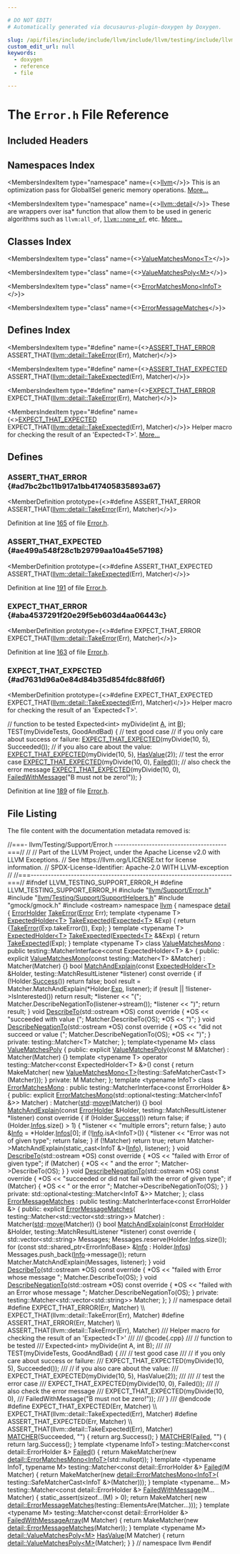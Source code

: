 ```yaml
---

# DO NOT EDIT!
# Automatically generated via docusaurus-plugin-doxygen by Doxygen.

slug: /api/files/include/include/llvm/include/llvm/testing/include/llvm/testing/support/error-h
custom_edit_url: null
keywords:
  - doxygen
  - reference
  - file

---
```





# The `Error.h` File Reference

<DoxygenPage pluginConfig={pluginConfig}>



## Included Headers

<IncludesList>
<IncludesListItem
  filePath="llvm/Support/Error.h"
  permalink="/docs/api/files/include/include/llvm/include/llvm/support/error-h"
  isLocal="true" />
<IncludesListItem
  filePath="llvm/Testing/Support/SupportHelpers.h"
  permalink="/docs/api/files/include/include/llvm/include/llvm/testing/include/llvm/testing/support/supporthelpers-h"
  isLocal="true" />
<IncludesListItem
  filePath="gmock/gmock.h"
  permalink=""
  isLocal="true" />
<IncludesListItem
  filePath="ostream"
  permalink=""
  isLocal="false" />
</IncludesList>

## Namespaces Index

<MembersIndex>

<MembersIndexItem
  type="namespace"
  name={<><a href="/docs/api/namespaces/llvm">llvm</a></>}>
This is an optimization pass for GlobalISel generic memory operations. <a href="/docs/api/namespaces/llvm/#details">More...</a>
</MembersIndexItem>

<MembersIndexItem
  type="namespace"
  name={<><a href="/docs/api/namespaces/llvm/detail">llvm::detail</a></>}>
These are wrappers over isa&#42; function that allow them to be used in generic algorithms such as <code>llvm:all&#95;of</code>, <code><a href="/docs/api/namespaces/llvm/#a7dc3069afa2ce5ea62ac2eb183e51c00">llvm::none&#95;of</a></code>, etc. <a href="/docs/api/namespaces/llvm/detail/#details">More...</a>
</MembersIndexItem>

</MembersIndex>

## Classes Index

<MembersIndex>

<MembersIndexItem
  type="class"
  name={<><a href="/docs/api/classes/llvm/detail/valuematchesmono">ValueMatchesMono&lt;T&gt;</a></>}>
</MembersIndexItem>

<MembersIndexItem
  type="class"
  name={<><a href="/docs/api/classes/llvm/detail/valuematchespoly">ValueMatchesPoly&lt;M&gt;</a></>}>
</MembersIndexItem>

<MembersIndexItem
  type="class"
  name={<><a href="/docs/api/classes/llvm/detail/errormatchesmono">ErrorMatchesMono&lt;InfoT&gt;</a></>}>
</MembersIndexItem>

<MembersIndexItem
  type="class"
  name={<><a href="/docs/api/classes/llvm/detail/errormessagematches">ErrorMessageMatches</a></>}>
</MembersIndexItem>

</MembersIndex>

## Defines Index

<MembersIndex>

<MembersIndexItem
  type="#define"
  name={<><a href="#ad7bc2bc11b917a1bb417405835893a67">ASSERT&#95;THAT&#95;ERROR</a>&nbsp;&nbsp;&nbsp;  ASSERT&#95;THAT(<a href="/docs/api/namespaces/llvm/detail/#ab8899a2137a4effece5b068526f6d367">llvm::detail::TakeError</a>(Err), Matcher)</>}>
</MembersIndexItem>

<MembersIndexItem
  type="#define"
  name={<><a href="#ae499a548f28c1b29799aa10a45e57198">ASSERT&#95;THAT&#95;EXPECTED</a>&nbsp;&nbsp;&nbsp;  ASSERT&#95;THAT(<a href="/docs/api/namespaces/llvm/detail/#a1d244748c7af3178b4d806e32db0410e">llvm::detail::TakeExpected</a>(Err), Matcher)</>}>
</MembersIndexItem>

<MembersIndexItem
  type="#define"
  name={<><a href="#aba4537291f20e29f5eb603d4aa06443c">EXPECT&#95;THAT&#95;ERROR</a>&nbsp;&nbsp;&nbsp;  EXPECT&#95;THAT(<a href="/docs/api/namespaces/llvm/detail/#ab8899a2137a4effece5b068526f6d367">llvm::detail::TakeError</a>(Err), Matcher)</>}>
</MembersIndexItem>

<MembersIndexItem
  type="#define"
  name={<><a href="#ad7631d96a0e84d84b35d854fdc88fd6f">EXPECT&#95;THAT&#95;EXPECTED</a>&nbsp;&nbsp;&nbsp;  EXPECT&#95;THAT(<a href="/docs/api/namespaces/llvm/detail/#a1d244748c7af3178b4d806e32db0410e">llvm::detail::TakeExpected</a>(Err), Matcher)</>}>
Helper macro for checking the result of an &#39;Expected&lt;T&gt;&#39;. <a href="#ad7631d96a0e84d84b35d854fdc88fd6f">More...</a>
</MembersIndexItem>

</MembersIndex>


<SectionDefinition>

## Defines

### ASSERT&#95;THAT&#95;ERROR {#ad7bc2bc11b917a1bb417405835893a67}

<MemberDefinition
  prototype={<>#define ASSERT&#95;THAT&#95;ERROR&nbsp;&nbsp;&nbsp;  ASSERT&#95;THAT(<a href="/docs/api/namespaces/llvm/detail/#ab8899a2137a4effece5b068526f6d367">llvm::detail::TakeError</a>(Err), Matcher)</>}>

Definition at line <a href="#l00165">165</a> of file <a href="/docs/api/files/include/include/llvm/include/llvm/testing/include/llvm/testing/support/error-h">Error.h</a>.
</MemberDefinition>

### ASSERT&#95;THAT&#95;EXPECTED {#ae499a548f28c1b29799aa10a45e57198}

<MemberDefinition
  prototype={<>#define ASSERT&#95;THAT&#95;EXPECTED&nbsp;&nbsp;&nbsp;  ASSERT&#95;THAT(<a href="/docs/api/namespaces/llvm/detail/#a1d244748c7af3178b4d806e32db0410e">llvm::detail::TakeExpected</a>(Err), Matcher)</>}>

Definition at line <a href="#l00191">191</a> of file <a href="/docs/api/files/include/include/llvm/include/llvm/testing/include/llvm/testing/support/error-h">Error.h</a>.
</MemberDefinition>

### EXPECT&#95;THAT&#95;ERROR {#aba4537291f20e29f5eb603d4aa06443c}

<MemberDefinition
  prototype={<>#define EXPECT&#95;THAT&#95;ERROR&nbsp;&nbsp;&nbsp;  EXPECT&#95;THAT(<a href="/docs/api/namespaces/llvm/detail/#ab8899a2137a4effece5b068526f6d367">llvm::detail::TakeError</a>(Err), Matcher)</>}>

Definition at line <a href="#l00163">163</a> of file <a href="/docs/api/files/include/include/llvm/include/llvm/testing/include/llvm/testing/support/error-h">Error.h</a>.
</MemberDefinition>

### EXPECT&#95;THAT&#95;EXPECTED {#ad7631d96a0e84d84b35d854fdc88fd6f}

<MemberDefinition
  prototype={<>#define EXPECT&#95;THAT&#95;EXPECTED&nbsp;&nbsp;&nbsp;  EXPECT&#95;THAT(<a href="/docs/api/namespaces/llvm/detail/#a1d244748c7af3178b4d806e32db0410e">llvm::detail::TakeExpected</a>(Err), Matcher)</>}>
Helper macro for checking the result of an &#39;Expected&lt;T&gt;&#39;.

<ProgramListing extension="cpp">

<CodeLine><span class="doxyHighlightComment">// function to be tested</span></CodeLine>
<CodeLine><span class="doxyHighlight">Expected&lt;int&gt; myDivide(</span><span class="doxyHighlightKeywordType">int</span><span class="doxyHighlight"> <a href="/docs/api/files/lib/lib/ir/builtingcs-cpp/#a2e38c85003a042421cde1647632d0b72">A</a>, </span><span class="doxyHighlightKeywordType">int</span><span class="doxyHighlight"> <a href="/docs/api/files/lib/lib/ir/builtingcs-cpp/#ae76959fe811ba090de4cba69ac00f1da">B</a>);</span></CodeLine>
<CodeLine></CodeLine>
<CodeLine><span class="doxyHighlight">TEST(myDivideTests, GoodAndBad) &#123;</span></CodeLine>
<CodeLine><span class="doxyHighlight">  </span><span class="doxyHighlightComment">// test good case</span></CodeLine>
<CodeLine><span class="doxyHighlight">  </span><span class="doxyHighlightComment">// if you only care about success or failure:</span></CodeLine>
<CodeLine><span class="doxyHighlight">  <a href="#ad7631d96a0e84d84b35d854fdc88fd6f">EXPECT&#95;THAT&#95;EXPECTED</a>(myDivide(10, 5), Succeeded());</span></CodeLine>
<CodeLine><span class="doxyHighlight">  </span><span class="doxyHighlightComment">// if you also care about the value:</span></CodeLine>
<CodeLine><span class="doxyHighlight">  <a href="#ad7631d96a0e84d84b35d854fdc88fd6f">EXPECT&#95;THAT&#95;EXPECTED</a>(myDivide(10, 5), <a href="/docs/api/namespaces/llvm/#a79e64ef30db46c5331dc31759ebd8b9d">HasValue</a>(2));</span></CodeLine>
<CodeLine></CodeLine>
<CodeLine><span class="doxyHighlight">  </span><span class="doxyHighlightComment">// test the error case</span></CodeLine>
<CodeLine><span class="doxyHighlight">  <a href="#ad7631d96a0e84d84b35d854fdc88fd6f">EXPECT&#95;THAT&#95;EXPECTED</a>(myDivide(10, 0), <a href="/docs/api/namespaces/llvm/#a2cd7b2e49608a96ba42f59f642cf99ac">Failed</a>());</span></CodeLine>
<CodeLine><span class="doxyHighlight">  </span><span class="doxyHighlightComment">// also check the error message</span></CodeLine>
<CodeLine><span class="doxyHighlight">  <a href="#ad7631d96a0e84d84b35d854fdc88fd6f">EXPECT&#95;THAT&#95;EXPECTED</a>(myDivide(10, 0),</span></CodeLine>
<CodeLine><span class="doxyHighlight">      <a href="/docs/api/namespaces/llvm/#a78f561c62fccdd3391f0652104b6681e">FailedWithMessage</a>(</span><span class="doxyHighlightStringLiteral">&quot;B must not be zero!&quot;</span><span class="doxyHighlight">));</span></CodeLine>
<CodeLine><span class="doxyHighlight">&#125;</span></CodeLine>

</ProgramListing>

Definition at line <a href="#l00189">189</a> of file <a href="/docs/api/files/include/include/llvm/include/llvm/testing/include/llvm/testing/support/error-h">Error.h</a>.
</MemberDefinition>

</SectionDefinition>

## File Listing

The file content with the documentation metadata removed is:

<ProgramListing>

<Link id="l00001" /><CodeLine lineNumber="1"><span class="doxyHighlightComment">//===- llvm/Testing/Support/Error.h ---------------------------------------===//</span></CodeLine>
<Link id="l00002" /><CodeLine lineNumber="2"><span class="doxyHighlightComment">//</span></CodeLine>
<Link id="l00003" /><CodeLine lineNumber="3"><span class="doxyHighlightComment">// Part of the LLVM Project, under the Apache License v2.0 with LLVM Exceptions.</span></CodeLine>
<Link id="l00004" /><CodeLine lineNumber="4"><span class="doxyHighlightComment">// See https://llvm.org/LICENSE.txt for license information.</span></CodeLine>
<Link id="l00005" /><CodeLine lineNumber="5"><span class="doxyHighlightComment">// SPDX-License-Identifier: Apache-2.0 WITH LLVM-exception</span></CodeLine>
<Link id="l00006" /><CodeLine lineNumber="6"><span class="doxyHighlightComment">//</span></CodeLine>
<Link id="l00007" /><CodeLine lineNumber="7"><span class="doxyHighlightComment">//===----------------------------------------------------------------------===//</span></CodeLine>
<Link id="l00008" /><CodeLine lineNumber="8"></CodeLine>
<Link id="l00009" /><CodeLine lineNumber="9"><span class="doxyHighlightPreprocessor">#ifndef LLVM&#95;TESTING&#95;SUPPORT&#95;ERROR&#95;H</span></CodeLine>
<Link id="l00010" /><CodeLine lineNumber="10"><span class="doxyHighlightPreprocessor">#define LLVM&#95;TESTING&#95;SUPPORT&#95;ERROR&#95;H</span></CodeLine>
<Link id="l00011" /><CodeLine lineNumber="11"></CodeLine>
<Link id="l00012" /><CodeLine lineNumber="12"><span class="doxyHighlightPreprocessor">#include &quot;<a href="/docs/api/files/include/include/llvm/include/llvm/support/error-h">llvm/Support/Error.h</a>&quot;</span></CodeLine>
<Link id="l00013" /><CodeLine lineNumber="13"><span class="doxyHighlightPreprocessor">#include &quot;<a href="/docs/api/files/include/include/llvm/include/llvm/testing/include/llvm/testing/support/supporthelpers-h">llvm/Testing/Support/SupportHelpers.h</a>&quot;</span></CodeLine>
<Link id="l00014" /><CodeLine lineNumber="14"></CodeLine>
<Link id="l00015" /><CodeLine lineNumber="15"><span class="doxyHighlightPreprocessor">#include &quot;gmock/gmock.h&quot;</span></CodeLine>
<Link id="l00016" /><CodeLine lineNumber="16"><span class="doxyHighlightPreprocessor">#include &lt;ostream&gt;</span></CodeLine>
<Link id="l00017" /><CodeLine lineNumber="17"></CodeLine>
<Link id="l00018" /><CodeLine lineNumber="18"><span class="doxyHighlightKeyword">namespace </span><span class="doxyHighlight"><a href="/docs/api/namespaces/llvm">llvm</a> &#123;</span></CodeLine>
<Link id="l00019" /><CodeLine lineNumber="19"><span class="doxyHighlightKeyword">namespace </span><span class="doxyHighlight"><a href="/docs/api/namespaces/llvm/detail">detail</a> &#123;</span></CodeLine>
<Link id="l00020" /><CodeLine lineNumber="20"><span class="doxyHighlight"><a href="/docs/api/structs/llvm/detail/errorholder">ErrorHolder</a> <a href="/docs/api/namespaces/llvm/detail/#ab8899a2137a4effece5b068526f6d367">TakeError</a>(<a href="/docs/api/namespaces/llvm/#ac226f3d2b9ca090171a8e0a8cb92c343a902b0d55fddef6f8d651fe1035b7d4bd">Error</a> Err);</span></CodeLine>
<Link id="l00021" /><CodeLine lineNumber="21"></CodeLine>
<Link id="l00022" /><CodeLine lineNumber="22" lineLink="/docs/api/namespaces/llvm/detail/#a1d244748c7af3178b4d806e32db0410e"><span class="doxyHighlightKeyword">template</span><span class="doxyHighlight"> &lt;</span><span class="doxyHighlightKeyword">typename</span><span class="doxyHighlight"> T&gt; <a href="/docs/api/structs/llvm/detail/expectedholder">ExpectedHolder&lt;T&gt;</a> <a href="/docs/api/namespaces/llvm/detail/#a1d244748c7af3178b4d806e32db0410e">TakeExpected</a>(<a href="/docs/api/classes/llvm/expected">Expected&lt;T&gt;</a> &amp;Exp) &#123;</span></CodeLine>
<Link id="l00023" /><CodeLine lineNumber="23"><span class="doxyHighlight">  </span><span class="doxyHighlightKeywordFlow">return</span><span class="doxyHighlight"> &#123;<a href="/docs/api/namespaces/llvm/detail/#ab8899a2137a4effece5b068526f6d367">TakeError</a>(Exp.takeError()), Exp&#125;;</span></CodeLine>
<Link id="l00024" /><CodeLine lineNumber="24"><span class="doxyHighlight">&#125;</span></CodeLine>
<Link id="l00025" /><CodeLine lineNumber="25"></CodeLine>
<Link id="l00026" /><CodeLine lineNumber="26" lineLink="/docs/api/namespaces/llvm/detail/#a501b4d4fd19ee463a1f8dc91074a147c"><span class="doxyHighlightKeyword">template</span><span class="doxyHighlight"> &lt;</span><span class="doxyHighlightKeyword">typename</span><span class="doxyHighlight"> T&gt; <a href="/docs/api/structs/llvm/detail/expectedholder">ExpectedHolder&lt;T&gt;</a> <a href="/docs/api/namespaces/llvm/detail/#a1d244748c7af3178b4d806e32db0410e">TakeExpected</a>(<a href="/docs/api/classes/llvm/expected">Expected&lt;T&gt;</a> &amp;&amp;Exp) &#123;</span></CodeLine>
<Link id="l00027" /><CodeLine lineNumber="27"><span class="doxyHighlight">  </span><span class="doxyHighlightKeywordFlow">return</span><span class="doxyHighlight"> <a href="/docs/api/namespaces/llvm/detail/#a1d244748c7af3178b4d806e32db0410e">TakeExpected</a>(Exp);</span></CodeLine>
<Link id="l00028" /><CodeLine lineNumber="28"><span class="doxyHighlight">&#125;</span></CodeLine>
<Link id="l00029" /><CodeLine lineNumber="29"></CodeLine>
<Link id="l00030" /><CodeLine lineNumber="30"><span class="doxyHighlightKeyword">template</span><span class="doxyHighlight"> &lt;</span><span class="doxyHighlightKeyword">typename</span><span class="doxyHighlight"> T&gt;</span></CodeLine>
<Link id="l00031" /><CodeLine lineNumber="31" lineLink="/docs/api/classes/llvm/detail/valuematchesmono"><span class="doxyHighlightKeyword">class </span><span class="doxyHighlight"><a href="/docs/api/classes/llvm/detail/valuematchesmono/#ad744b1c567ceeb27720290044d291cb6">ValueMatchesMono</a></span></CodeLine>
<Link id="l00032" /><CodeLine lineNumber="32"><span class="doxyHighlight">    : </span><span class="doxyHighlightKeyword">public</span><span class="doxyHighlight"> testing::MatcherInterface&lt;const ExpectedHolder&lt;T&gt; &amp;&gt; &#123;</span></CodeLine>
<Link id="l00033" /><CodeLine lineNumber="33"><span class="doxyHighlightKeyword">public</span><span class="doxyHighlight">:</span></CodeLine>
<Link id="l00034" /><CodeLine lineNumber="34" lineLink="/docs/api/classes/llvm/detail/valuematchesmono/#ad744b1c567ceeb27720290044d291cb6"><span class="doxyHighlight">  </span><span class="doxyHighlightKeyword">explicit</span><span class="doxyHighlight"> <a href="/docs/api/classes/llvm/detail/valuematchesmono/#ad744b1c567ceeb27720290044d291cb6">ValueMatchesMono</a>(</span><span class="doxyHighlightKeyword">const</span><span class="doxyHighlight"> testing::Matcher&lt;T&gt; &amp;Matcher)</span></CodeLine>
<Link id="l00035" /><CodeLine lineNumber="35"><span class="doxyHighlight">      : Matcher(Matcher) &#123;&#125;</span></CodeLine>
<Link id="l00036" /><CodeLine lineNumber="36"></CodeLine>
<Link id="l00037" /><CodeLine lineNumber="37" lineLink="/docs/api/classes/llvm/detail/valuematchesmono/#a55e4701767b53c688bffa2d8793c27be"><span class="doxyHighlight">  </span><span class="doxyHighlightKeywordType">bool</span><span class="doxyHighlight"> <a href="/docs/api/classes/llvm/detail/valuematchesmono/#a55e4701767b53c688bffa2d8793c27be">MatchAndExplain</a>(</span><span class="doxyHighlightKeyword">const</span><span class="doxyHighlight"> <a href="/docs/api/structs/llvm/detail/expectedholder">ExpectedHolder&lt;T&gt;</a> &amp;Holder,</span></CodeLine>
<Link id="l00038" /><CodeLine lineNumber="38"><span class="doxyHighlight">                       testing::MatchResultListener &#42;listener)</span><span class="doxyHighlightKeyword"> const override </span><span class="doxyHighlight">&#123;</span></CodeLine>
<Link id="l00039" /><CodeLine lineNumber="39"><span class="doxyHighlight">    </span><span class="doxyHighlightKeywordFlow">if</span><span class="doxyHighlight"> (!Holder.<a href="/docs/api/structs/llvm/detail/errorholder/#a41e8ff6f9bf94de6e7201bd13dcf190f">Success</a>())</span></CodeLine>
<Link id="l00040" /><CodeLine lineNumber="40"><span class="doxyHighlight">      </span><span class="doxyHighlightKeywordFlow">return</span><span class="doxyHighlight"> </span><span class="doxyHighlightKeyword">false</span><span class="doxyHighlight">;</span></CodeLine>
<Link id="l00041" /><CodeLine lineNumber="41"></CodeLine>
<Link id="l00042" /><CodeLine lineNumber="42"><span class="doxyHighlight">    </span><span class="doxyHighlightKeywordType">bool</span><span class="doxyHighlight"> result = Matcher.MatchAndExplain(&#42;Holder.<a href="/docs/api/structs/llvm/detail/expectedholder/#a079913b6090e2284fec0b7b2605f8f9b">Exp</a>, listener);</span></CodeLine>
<Link id="l00043" /><CodeLine lineNumber="43"></CodeLine>
<Link id="l00044" /><CodeLine lineNumber="44"><span class="doxyHighlight">    </span><span class="doxyHighlightKeywordFlow">if</span><span class="doxyHighlight"> (result || !listener-&gt;IsInterested())</span></CodeLine>
<Link id="l00045" /><CodeLine lineNumber="45"><span class="doxyHighlight">      </span><span class="doxyHighlightKeywordFlow">return</span><span class="doxyHighlight"> result;</span></CodeLine>
<Link id="l00046" /><CodeLine lineNumber="46"><span class="doxyHighlight">    &#42;listener &lt;&lt; </span><span class="doxyHighlightStringLiteral">&quot;(&quot;</span><span class="doxyHighlight">;</span></CodeLine>
<Link id="l00047" /><CodeLine lineNumber="47"><span class="doxyHighlight">    Matcher.DescribeNegationTo(listener-&gt;stream());</span></CodeLine>
<Link id="l00048" /><CodeLine lineNumber="48"><span class="doxyHighlight">    &#42;listener &lt;&lt; </span><span class="doxyHighlightStringLiteral">&quot;)&quot;</span><span class="doxyHighlight">;</span></CodeLine>
<Link id="l00049" /><CodeLine lineNumber="49"><span class="doxyHighlight">    </span><span class="doxyHighlightKeywordFlow">return</span><span class="doxyHighlight"> result;</span></CodeLine>
<Link id="l00050" /><CodeLine lineNumber="50"><span class="doxyHighlight">  &#125;</span></CodeLine>
<Link id="l00051" /><CodeLine lineNumber="51"></CodeLine>
<Link id="l00052" /><CodeLine lineNumber="52" lineLink="/docs/api/classes/llvm/detail/valuematchesmono/#ab5f9a7976147483cf15cc81444478252"><span class="doxyHighlight">  </span><span class="doxyHighlightKeywordType">void</span><span class="doxyHighlight"> <a href="/docs/api/classes/llvm/detail/valuematchesmono/#ab5f9a7976147483cf15cc81444478252">DescribeTo</a>(std::ostream &#42;OS)</span><span class="doxyHighlightKeyword"> const override </span><span class="doxyHighlight">&#123;</span></CodeLine>
<Link id="l00053" /><CodeLine lineNumber="53"><span class="doxyHighlight">    &#42;OS &lt;&lt; </span><span class="doxyHighlightStringLiteral">&quot;succeeded with value (&quot;</span><span class="doxyHighlight">;</span></CodeLine>
<Link id="l00054" /><CodeLine lineNumber="54"><span class="doxyHighlight">    Matcher.DescribeTo(OS);</span></CodeLine>
<Link id="l00055" /><CodeLine lineNumber="55"><span class="doxyHighlight">    &#42;OS &lt;&lt; </span><span class="doxyHighlightStringLiteral">&quot;)&quot;</span><span class="doxyHighlight">;</span></CodeLine>
<Link id="l00056" /><CodeLine lineNumber="56"><span class="doxyHighlight">  &#125;</span></CodeLine>
<Link id="l00057" /><CodeLine lineNumber="57"></CodeLine>
<Link id="l00058" /><CodeLine lineNumber="58" lineLink="/docs/api/classes/llvm/detail/valuematchesmono/#a7e98809bf925c4df7a66f37cadf6d0f2"><span class="doxyHighlight">  </span><span class="doxyHighlightKeywordType">void</span><span class="doxyHighlight"> <a href="/docs/api/classes/llvm/detail/valuematchesmono/#a7e98809bf925c4df7a66f37cadf6d0f2">DescribeNegationTo</a>(std::ostream &#42;OS)</span><span class="doxyHighlightKeyword"> const override </span><span class="doxyHighlight">&#123;</span></CodeLine>
<Link id="l00059" /><CodeLine lineNumber="59"><span class="doxyHighlight">    &#42;OS &lt;&lt; </span><span class="doxyHighlightStringLiteral">&quot;did not succeed or value (&quot;</span><span class="doxyHighlight">;</span></CodeLine>
<Link id="l00060" /><CodeLine lineNumber="60"><span class="doxyHighlight">    Matcher.DescribeNegationTo(OS);</span></CodeLine>
<Link id="l00061" /><CodeLine lineNumber="61"><span class="doxyHighlight">    &#42;OS &lt;&lt; </span><span class="doxyHighlightStringLiteral">&quot;)&quot;</span><span class="doxyHighlight">;</span></CodeLine>
<Link id="l00062" /><CodeLine lineNumber="62"><span class="doxyHighlight">  &#125;</span></CodeLine>
<Link id="l00063" /><CodeLine lineNumber="63"></CodeLine>
<Link id="l00064" /><CodeLine lineNumber="64"><span class="doxyHighlightKeyword">private</span><span class="doxyHighlight">:</span></CodeLine>
<Link id="l00065" /><CodeLine lineNumber="65"><span class="doxyHighlight">  testing::Matcher&lt;T&gt; Matcher;</span></CodeLine>
<Link id="l00066" /><CodeLine lineNumber="66"><span class="doxyHighlight">&#125;;</span></CodeLine>
<Link id="l00067" /><CodeLine lineNumber="67"></CodeLine>
<Link id="l00068" /><CodeLine lineNumber="68"><span class="doxyHighlightKeyword">template</span><span class="doxyHighlight">&lt;</span><span class="doxyHighlightKeyword">typename</span><span class="doxyHighlight"> M&gt;</span></CodeLine>
<Link id="l00069" /><CodeLine lineNumber="69" lineLink="/docs/api/classes/llvm/detail/valuematchespoly"><span class="doxyHighlightKeyword">class </span><span class="doxyHighlight"><a href="/docs/api/classes/llvm/detail/valuematchespoly/#a4b084a7a392bab6f6e7d5ff6df288fad">ValueMatchesPoly</a> &#123;</span></CodeLine>
<Link id="l00070" /><CodeLine lineNumber="70"><span class="doxyHighlightKeyword">public</span><span class="doxyHighlight">:</span></CodeLine>
<Link id="l00071" /><CodeLine lineNumber="71" lineLink="/docs/api/classes/llvm/detail/valuematchespoly/#a4b084a7a392bab6f6e7d5ff6df288fad"><span class="doxyHighlight">  </span><span class="doxyHighlightKeyword">explicit</span><span class="doxyHighlight"> <a href="/docs/api/classes/llvm/detail/valuematchespoly/#a4b084a7a392bab6f6e7d5ff6df288fad">ValueMatchesPoly</a>(</span><span class="doxyHighlightKeyword">const</span><span class="doxyHighlight"> M &amp;Matcher) : Matcher(Matcher) &#123;&#125;</span></CodeLine>
<Link id="l00072" /><CodeLine lineNumber="72"></CodeLine>
<Link id="l00073" /><CodeLine lineNumber="73"><span class="doxyHighlight">  </span><span class="doxyHighlightKeyword">template</span><span class="doxyHighlight"> &lt;</span><span class="doxyHighlightKeyword">typename</span><span class="doxyHighlight"> T&gt;</span></CodeLine>
<Link id="l00074" /><CodeLine lineNumber="74" lineLink="/docs/api/classes/llvm/detail/valuematchespoly/#a31fa575bc2c99c26ad81466be2d62371"><span class="doxyHighlight">  </span><span class="doxyHighlightKeyword">operator</span><span class="doxyHighlight"> testing::Matcher&lt;const ExpectedHolder&lt;T&gt; &amp;&gt;() </span><span class="doxyHighlightKeyword">const</span><span class="doxyHighlight"> &#123;</span></CodeLine>
<Link id="l00075" /><CodeLine lineNumber="75"><span class="doxyHighlight">    </span><span class="doxyHighlightKeywordFlow">return</span><span class="doxyHighlight"> MakeMatcher(</span></CodeLine>
<Link id="l00076" /><CodeLine lineNumber="76"><span class="doxyHighlight">        </span><span class="doxyHighlightKeyword">new</span><span class="doxyHighlight"> <a href="/docs/api/classes/llvm/detail/valuematchesmono">ValueMatchesMono&lt;T&gt;</a>(testing::SafeMatcherCast&lt;T&gt;(Matcher)));</span></CodeLine>
<Link id="l00077" /><CodeLine lineNumber="77"><span class="doxyHighlight">  &#125;</span></CodeLine>
<Link id="l00078" /><CodeLine lineNumber="78"></CodeLine>
<Link id="l00079" /><CodeLine lineNumber="79"><span class="doxyHighlightKeyword">private</span><span class="doxyHighlight">:</span></CodeLine>
<Link id="l00080" /><CodeLine lineNumber="80"><span class="doxyHighlight">  M Matcher;</span></CodeLine>
<Link id="l00081" /><CodeLine lineNumber="81"><span class="doxyHighlight">&#125;;</span></CodeLine>
<Link id="l00082" /><CodeLine lineNumber="82"></CodeLine>
<Link id="l00083" /><CodeLine lineNumber="83"><span class="doxyHighlightKeyword">template</span><span class="doxyHighlight"> &lt;</span><span class="doxyHighlightKeyword">typename</span><span class="doxyHighlight"> InfoT&gt;</span></CodeLine>
<Link id="l00084" /><CodeLine lineNumber="84" lineLink="/docs/api/classes/llvm/detail/errormatchesmono"><span class="doxyHighlightKeyword">class </span><span class="doxyHighlight"><a href="/docs/api/classes/llvm/detail/errormatchesmono/#a122e1d825f6a41e7b1b68095f45b35fa">ErrorMatchesMono</a> : </span><span class="doxyHighlightKeyword">public</span><span class="doxyHighlight"> testing::MatcherInterface&lt;const ErrorHolder &amp;&gt; &#123;</span></CodeLine>
<Link id="l00085" /><CodeLine lineNumber="85"><span class="doxyHighlightKeyword">public</span><span class="doxyHighlight">:</span></CodeLine>
<Link id="l00086" /><CodeLine lineNumber="86" lineLink="/docs/api/classes/llvm/detail/errormatchesmono/#a122e1d825f6a41e7b1b68095f45b35fa"><span class="doxyHighlight">  </span><span class="doxyHighlightKeyword">explicit</span><span class="doxyHighlight"> <a href="/docs/api/classes/llvm/detail/errormatchesmono/#a122e1d825f6a41e7b1b68095f45b35fa">ErrorMatchesMono</a>(std::optional&lt;testing::Matcher&lt;InfoT &amp;&gt;&gt; Matcher)</span></CodeLine>
<Link id="l00087" /><CodeLine lineNumber="87"><span class="doxyHighlight">      : Matcher(<a href="/docs/api/namespaces/std">std</a>::<a href="/docs/api/namespaces/llvm/#abfc9c7ecf70f66901e439f7c04ef3dbb">move</a>(Matcher)) &#123;&#125;</span></CodeLine>
<Link id="l00088" /><CodeLine lineNumber="88"></CodeLine>
<Link id="l00089" /><CodeLine lineNumber="89" lineLink="/docs/api/classes/llvm/detail/errormatchesmono/#ab5ca366d69aa6962d4142ab273fa72b1"><span class="doxyHighlight">  </span><span class="doxyHighlightKeywordType">bool</span><span class="doxyHighlight"> <a href="/docs/api/classes/llvm/detail/errormatchesmono/#ab5ca366d69aa6962d4142ab273fa72b1">MatchAndExplain</a>(</span><span class="doxyHighlightKeyword">const</span><span class="doxyHighlight"> <a href="/docs/api/structs/llvm/detail/errorholder">ErrorHolder</a> &amp;Holder,</span></CodeLine>
<Link id="l00090" /><CodeLine lineNumber="90"><span class="doxyHighlight">                       testing::MatchResultListener &#42;listener)</span><span class="doxyHighlightKeyword"> const override </span><span class="doxyHighlight">&#123;</span></CodeLine>
<Link id="l00091" /><CodeLine lineNumber="91"><span class="doxyHighlight">    </span><span class="doxyHighlightKeywordFlow">if</span><span class="doxyHighlight"> (Holder.<a href="/docs/api/structs/llvm/detail/errorholder/#a41e8ff6f9bf94de6e7201bd13dcf190f">Success</a>())</span></CodeLine>
<Link id="l00092" /><CodeLine lineNumber="92"><span class="doxyHighlight">      </span><span class="doxyHighlightKeywordFlow">return</span><span class="doxyHighlight"> </span><span class="doxyHighlightKeyword">false</span><span class="doxyHighlight">;</span></CodeLine>
<Link id="l00093" /><CodeLine lineNumber="93"></CodeLine>
<Link id="l00094" /><CodeLine lineNumber="94"><span class="doxyHighlight">    </span><span class="doxyHighlightKeywordFlow">if</span><span class="doxyHighlight"> (Holder.<a href="/docs/api/structs/llvm/detail/errorholder/#a3f39ac70f66ad250c9f1ec90c4970fae">Infos</a>.size() &gt; 1) &#123;</span></CodeLine>
<Link id="l00095" /><CodeLine lineNumber="95"><span class="doxyHighlight">      &#42;listener &lt;&lt; </span><span class="doxyHighlightStringLiteral">&quot;multiple errors&quot;</span><span class="doxyHighlight">;</span></CodeLine>
<Link id="l00096" /><CodeLine lineNumber="96"><span class="doxyHighlight">      </span><span class="doxyHighlightKeywordFlow">return</span><span class="doxyHighlight"> </span><span class="doxyHighlightKeyword">false</span><span class="doxyHighlight">;</span></CodeLine>
<Link id="l00097" /><CodeLine lineNumber="97"><span class="doxyHighlight">    &#125;</span></CodeLine>
<Link id="l00098" /><CodeLine lineNumber="98"></CodeLine>
<Link id="l00099" /><CodeLine lineNumber="99"><span class="doxyHighlight">    </span><span class="doxyHighlightKeyword">auto</span><span class="doxyHighlight"> &amp;<a href="/docs/api/files/lib/lib/codegen/lib/codegen/globalisel/cseinfo-cpp/#a75f8a8519c2c9b30e7c06dc5e256fffa">Info</a> = &#42;Holder.<a href="/docs/api/structs/llvm/detail/errorholder/#a3f39ac70f66ad250c9f1ec90c4970fae">Infos</a>&#91;0&#93;;</span></CodeLine>
<Link id="l00100" /><CodeLine lineNumber="100"><span class="doxyHighlight">    </span><span class="doxyHighlightKeywordFlow">if</span><span class="doxyHighlight"> (!<a href="/docs/api/files/lib/lib/codegen/lib/codegen/globalisel/cseinfo-cpp/#a75f8a8519c2c9b30e7c06dc5e256fffa">Info</a>.isA&lt;InfoT&gt;()) &#123;</span></CodeLine>
<Link id="l00101" /><CodeLine lineNumber="101"><span class="doxyHighlight">      &#42;listener &lt;&lt; </span><span class="doxyHighlightStringLiteral">&quot;Error was not of given type&quot;</span><span class="doxyHighlight">;</span></CodeLine>
<Link id="l00102" /><CodeLine lineNumber="102"><span class="doxyHighlight">      </span><span class="doxyHighlightKeywordFlow">return</span><span class="doxyHighlight"> </span><span class="doxyHighlightKeyword">false</span><span class="doxyHighlight">;</span></CodeLine>
<Link id="l00103" /><CodeLine lineNumber="103"><span class="doxyHighlight">    &#125;</span></CodeLine>
<Link id="l00104" /><CodeLine lineNumber="104"></CodeLine>
<Link id="l00105" /><CodeLine lineNumber="105"><span class="doxyHighlight">    </span><span class="doxyHighlightKeywordFlow">if</span><span class="doxyHighlight"> (!Matcher)</span></CodeLine>
<Link id="l00106" /><CodeLine lineNumber="106"><span class="doxyHighlight">      </span><span class="doxyHighlightKeywordFlow">return</span><span class="doxyHighlight"> </span><span class="doxyHighlightKeyword">true</span><span class="doxyHighlight">;</span></CodeLine>
<Link id="l00107" /><CodeLine lineNumber="107"></CodeLine>
<Link id="l00108" /><CodeLine lineNumber="108"><span class="doxyHighlight">    </span><span class="doxyHighlightKeywordFlow">return</span><span class="doxyHighlight"> Matcher-&gt;MatchAndExplain(</span><span class="doxyHighlightKeyword">static&#95;cast&lt;</span><span class="doxyHighlight">InfoT &amp;</span><span class="doxyHighlightKeyword">&gt;</span><span class="doxyHighlight">(<a href="/docs/api/files/lib/lib/codegen/lib/codegen/globalisel/cseinfo-cpp/#a75f8a8519c2c9b30e7c06dc5e256fffa">Info</a>), listener);</span></CodeLine>
<Link id="l00109" /><CodeLine lineNumber="109"><span class="doxyHighlight">  &#125;</span></CodeLine>
<Link id="l00110" /><CodeLine lineNumber="110"></CodeLine>
<Link id="l00111" /><CodeLine lineNumber="111" lineLink="/docs/api/classes/llvm/detail/errormatchesmono/#ad5aed2ba5ac2ad277c3504b91900db20"><span class="doxyHighlight">  </span><span class="doxyHighlightKeywordType">void</span><span class="doxyHighlight"> <a href="/docs/api/classes/llvm/detail/errormatchesmono/#ad5aed2ba5ac2ad277c3504b91900db20">DescribeTo</a>(std::ostream &#42;OS)</span><span class="doxyHighlightKeyword"> const override </span><span class="doxyHighlight">&#123;</span></CodeLine>
<Link id="l00112" /><CodeLine lineNumber="112"><span class="doxyHighlight">    &#42;OS &lt;&lt; </span><span class="doxyHighlightStringLiteral">&quot;failed with Error of given type&quot;</span><span class="doxyHighlight">;</span></CodeLine>
<Link id="l00113" /><CodeLine lineNumber="113"><span class="doxyHighlight">    </span><span class="doxyHighlightKeywordFlow">if</span><span class="doxyHighlight"> (Matcher) &#123;</span></CodeLine>
<Link id="l00114" /><CodeLine lineNumber="114"><span class="doxyHighlight">      &#42;OS &lt;&lt; </span><span class="doxyHighlightStringLiteral">&quot; and the error &quot;</span><span class="doxyHighlight">;</span></CodeLine>
<Link id="l00115" /><CodeLine lineNumber="115"><span class="doxyHighlight">      Matcher-&gt;DescribeTo(OS);</span></CodeLine>
<Link id="l00116" /><CodeLine lineNumber="116"><span class="doxyHighlight">    &#125;</span></CodeLine>
<Link id="l00117" /><CodeLine lineNumber="117"><span class="doxyHighlight">  &#125;</span></CodeLine>
<Link id="l00118" /><CodeLine lineNumber="118"></CodeLine>
<Link id="l00119" /><CodeLine lineNumber="119" lineLink="/docs/api/classes/llvm/detail/errormatchesmono/#a92cfb3619ce36fd673b6cb4af913f49d"><span class="doxyHighlight">  </span><span class="doxyHighlightKeywordType">void</span><span class="doxyHighlight"> <a href="/docs/api/classes/llvm/detail/errormatchesmono/#a92cfb3619ce36fd673b6cb4af913f49d">DescribeNegationTo</a>(std::ostream &#42;OS)</span><span class="doxyHighlightKeyword"> const override </span><span class="doxyHighlight">&#123;</span></CodeLine>
<Link id="l00120" /><CodeLine lineNumber="120"><span class="doxyHighlight">    &#42;OS &lt;&lt; </span><span class="doxyHighlightStringLiteral">&quot;succeeded or did not fail with the error of given type&quot;</span><span class="doxyHighlight">;</span></CodeLine>
<Link id="l00121" /><CodeLine lineNumber="121"><span class="doxyHighlight">    </span><span class="doxyHighlightKeywordFlow">if</span><span class="doxyHighlight"> (Matcher) &#123;</span></CodeLine>
<Link id="l00122" /><CodeLine lineNumber="122"><span class="doxyHighlight">      &#42;OS &lt;&lt; </span><span class="doxyHighlightStringLiteral">&quot; or the error &quot;</span><span class="doxyHighlight">;</span></CodeLine>
<Link id="l00123" /><CodeLine lineNumber="123"><span class="doxyHighlight">      Matcher-&gt;DescribeNegationTo(OS);</span></CodeLine>
<Link id="l00124" /><CodeLine lineNumber="124"><span class="doxyHighlight">    &#125;</span></CodeLine>
<Link id="l00125" /><CodeLine lineNumber="125"><span class="doxyHighlight">  &#125;</span></CodeLine>
<Link id="l00126" /><CodeLine lineNumber="126"></CodeLine>
<Link id="l00127" /><CodeLine lineNumber="127"><span class="doxyHighlightKeyword">private</span><span class="doxyHighlight">:</span></CodeLine>
<Link id="l00128" /><CodeLine lineNumber="128"><span class="doxyHighlight">  std::optional&lt;testing::Matcher&lt;InfoT &amp;&gt;&gt; Matcher;</span></CodeLine>
<Link id="l00129" /><CodeLine lineNumber="129"><span class="doxyHighlight">&#125;;</span></CodeLine>
<Link id="l00130" /><CodeLine lineNumber="130"></CodeLine>
<Link id="l00131" /><CodeLine lineNumber="131" lineLink="/docs/api/classes/llvm/detail/errormessagematches"><span class="doxyHighlightKeyword">class </span><span class="doxyHighlight"><a href="/docs/api/classes/llvm/detail/errormessagematches/#a26996cdefbb3d361363b2b6b4fbcb29f">ErrorMessageMatches</a></span></CodeLine>
<Link id="l00132" /><CodeLine lineNumber="132"><span class="doxyHighlight">    : </span><span class="doxyHighlightKeyword">public</span><span class="doxyHighlight"> testing::MatcherInterface&lt;const ErrorHolder &amp;&gt; &#123;</span></CodeLine>
<Link id="l00133" /><CodeLine lineNumber="133"><span class="doxyHighlightKeyword">public</span><span class="doxyHighlight">:</span></CodeLine>
<Link id="l00134" /><CodeLine lineNumber="134" lineLink="/docs/api/classes/llvm/detail/errormessagematches/#a26996cdefbb3d361363b2b6b4fbcb29f"><span class="doxyHighlight">  </span><span class="doxyHighlightKeyword">explicit</span><span class="doxyHighlight"> <a href="/docs/api/classes/llvm/detail/errormessagematches/#a26996cdefbb3d361363b2b6b4fbcb29f">ErrorMessageMatches</a>(</span></CodeLine>
<Link id="l00135" /><CodeLine lineNumber="135"><span class="doxyHighlight">      testing::Matcher&lt;std::vector&lt;std::string&gt;&gt; Matcher)</span></CodeLine>
<Link id="l00136" /><CodeLine lineNumber="136"><span class="doxyHighlight">      : Matcher(<a href="/docs/api/namespaces/std">std</a>::<a href="/docs/api/namespaces/llvm/#abfc9c7ecf70f66901e439f7c04ef3dbb">move</a>(Matcher)) &#123;&#125;</span></CodeLine>
<Link id="l00137" /><CodeLine lineNumber="137"></CodeLine>
<Link id="l00138" /><CodeLine lineNumber="138" lineLink="/docs/api/classes/llvm/detail/errormessagematches/#ac6fe268bac0c05dbccf3c63bbb54b356"><span class="doxyHighlight">  </span><span class="doxyHighlightKeywordType">bool</span><span class="doxyHighlight"> <a href="/docs/api/classes/llvm/detail/errormessagematches/#ac6fe268bac0c05dbccf3c63bbb54b356">MatchAndExplain</a>(</span><span class="doxyHighlightKeyword">const</span><span class="doxyHighlight"> <a href="/docs/api/structs/llvm/detail/errorholder">ErrorHolder</a> &amp;Holder,</span></CodeLine>
<Link id="l00139" /><CodeLine lineNumber="139"><span class="doxyHighlight">                       testing::MatchResultListener &#42;listener)</span><span class="doxyHighlightKeyword"> const override </span><span class="doxyHighlight">&#123;</span></CodeLine>
<Link id="l00140" /><CodeLine lineNumber="140"><span class="doxyHighlight">    std::vector&lt;std::string&gt; Messages;</span></CodeLine>
<Link id="l00141" /><CodeLine lineNumber="141"><span class="doxyHighlight">    Messages.reserve(Holder.<a href="/docs/api/structs/llvm/detail/errorholder/#a3f39ac70f66ad250c9f1ec90c4970fae">Infos</a>.size());</span></CodeLine>
<Link id="l00142" /><CodeLine lineNumber="142"><span class="doxyHighlight">    </span><span class="doxyHighlightKeywordFlow">for</span><span class="doxyHighlight"> (</span><span class="doxyHighlightKeyword">const</span><span class="doxyHighlight"> std::shared&#95;ptr&lt;ErrorInfoBase&gt; &amp;<a href="/docs/api/files/lib/lib/codegen/lib/codegen/globalisel/cseinfo-cpp/#a75f8a8519c2c9b30e7c06dc5e256fffa">Info</a> : Holder.<a href="/docs/api/structs/llvm/detail/errorholder/#a3f39ac70f66ad250c9f1ec90c4970fae">Infos</a>)</span></CodeLine>
<Link id="l00143" /><CodeLine lineNumber="143"><span class="doxyHighlight">      Messages.push&#95;back(<a href="/docs/api/files/lib/lib/codegen/lib/codegen/globalisel/cseinfo-cpp/#a75f8a8519c2c9b30e7c06dc5e256fffa">Info</a>-&gt;message());</span></CodeLine>
<Link id="l00144" /><CodeLine lineNumber="144"></CodeLine>
<Link id="l00145" /><CodeLine lineNumber="145"><span class="doxyHighlight">    </span><span class="doxyHighlightKeywordFlow">return</span><span class="doxyHighlight"> Matcher.MatchAndExplain(Messages, listener);</span></CodeLine>
<Link id="l00146" /><CodeLine lineNumber="146"><span class="doxyHighlight">  &#125;</span></CodeLine>
<Link id="l00147" /><CodeLine lineNumber="147"></CodeLine>
<Link id="l00148" /><CodeLine lineNumber="148" lineLink="/docs/api/classes/llvm/detail/errormessagematches/#a5f0c2e1391138c4d10dcee7af7ac21ac"><span class="doxyHighlight">  </span><span class="doxyHighlightKeywordType">void</span><span class="doxyHighlight"> <a href="/docs/api/classes/llvm/detail/errormessagematches/#a5f0c2e1391138c4d10dcee7af7ac21ac">DescribeTo</a>(std::ostream &#42;OS)</span><span class="doxyHighlightKeyword"> const override </span><span class="doxyHighlight">&#123;</span></CodeLine>
<Link id="l00149" /><CodeLine lineNumber="149"><span class="doxyHighlight">    &#42;OS &lt;&lt; </span><span class="doxyHighlightStringLiteral">&quot;failed with Error whose message &quot;</span><span class="doxyHighlight">;</span></CodeLine>
<Link id="l00150" /><CodeLine lineNumber="150"><span class="doxyHighlight">    Matcher.DescribeTo(OS);</span></CodeLine>
<Link id="l00151" /><CodeLine lineNumber="151"><span class="doxyHighlight">  &#125;</span></CodeLine>
<Link id="l00152" /><CodeLine lineNumber="152"></CodeLine>
<Link id="l00153" /><CodeLine lineNumber="153" lineLink="/docs/api/classes/llvm/detail/errormessagematches/#ad880e43f0ef5b00c70043acc913f5e5d"><span class="doxyHighlight">  </span><span class="doxyHighlightKeywordType">void</span><span class="doxyHighlight"> <a href="/docs/api/classes/llvm/detail/errormessagematches/#ad880e43f0ef5b00c70043acc913f5e5d">DescribeNegationTo</a>(std::ostream &#42;OS)</span><span class="doxyHighlightKeyword"> const override </span><span class="doxyHighlight">&#123;</span></CodeLine>
<Link id="l00154" /><CodeLine lineNumber="154"><span class="doxyHighlight">    &#42;OS &lt;&lt; </span><span class="doxyHighlightStringLiteral">&quot;failed with an Error whose message &quot;</span><span class="doxyHighlight">;</span></CodeLine>
<Link id="l00155" /><CodeLine lineNumber="155"><span class="doxyHighlight">    Matcher.DescribeNegationTo(OS);</span></CodeLine>
<Link id="l00156" /><CodeLine lineNumber="156"><span class="doxyHighlight">  &#125;</span></CodeLine>
<Link id="l00157" /><CodeLine lineNumber="157"></CodeLine>
<Link id="l00158" /><CodeLine lineNumber="158"><span class="doxyHighlightKeyword">private</span><span class="doxyHighlight">:</span></CodeLine>
<Link id="l00159" /><CodeLine lineNumber="159"><span class="doxyHighlight">  testing::Matcher&lt;std::vector&lt;std::string&gt;&gt; Matcher;</span></CodeLine>
<Link id="l00160" /><CodeLine lineNumber="160"><span class="doxyHighlight">&#125;;</span></CodeLine>
<Link id="l00161" /><CodeLine lineNumber="161"><span class="doxyHighlight">&#125; </span><span class="doxyHighlightComment">// namespace detail</span></CodeLine>
<Link id="l00162" /><CodeLine lineNumber="162"></CodeLine>
<Link id="l00163" /><CodeLine lineNumber="163" lineLink="#aba4537291f20e29f5eb603d4aa06443c"><span class="doxyHighlightPreprocessor">#define EXPECT&#95;THAT&#95;ERROR(Err, Matcher)                                        \\</span></CodeLine>
<Link id="l00164" /><CodeLine lineNumber="164"><span class="doxyHighlightPreprocessor">  EXPECT&#95;THAT(llvm::detail::TakeError(Err), Matcher)</span></CodeLine>
<Link id="l00165" /><CodeLine lineNumber="165" lineLink="#ad7bc2bc11b917a1bb417405835893a67"><span class="doxyHighlightPreprocessor">#define ASSERT&#95;THAT&#95;ERROR(Err, Matcher)                                        \\</span></CodeLine>
<Link id="l00166" /><CodeLine lineNumber="166"><span class="doxyHighlightPreprocessor">  ASSERT&#95;THAT(llvm::detail::TakeError(Err), Matcher)</span></CodeLine>
<Link id="l00167" /><CodeLine lineNumber="167"></CodeLine>
<Link id="l00168" /><CodeLine lineNumber="168"><span class="doxyHighlightComment">/// Helper macro for checking the result of an &#39;Expected&lt;T&gt;&#39;</span></CodeLine>
<Link id="l00169" /><CodeLine lineNumber="169"><span class="doxyHighlightComment">///</span></CodeLine>
<Link id="l00170" /><CodeLine lineNumber="170"><span class="doxyHighlightComment">///   @code&#123;.cpp&#125;</span></CodeLine>
<Link id="l00171" /><CodeLine lineNumber="171"><span class="doxyHighlightComment">///     // function to be tested</span></CodeLine>
<Link id="l00172" /><CodeLine lineNumber="172"><span class="doxyHighlightComment">///     Expected&lt;int&gt; myDivide(int A, int B);</span></CodeLine>
<Link id="l00173" /><CodeLine lineNumber="173"><span class="doxyHighlightComment">///</span></CodeLine>
<Link id="l00174" /><CodeLine lineNumber="174"><span class="doxyHighlightComment">///     TEST(myDivideTests, GoodAndBad) &#123;</span></CodeLine>
<Link id="l00175" /><CodeLine lineNumber="175"><span class="doxyHighlightComment">///       // test good case</span></CodeLine>
<Link id="l00176" /><CodeLine lineNumber="176"><span class="doxyHighlightComment">///       // if you only care about success or failure:</span></CodeLine>
<Link id="l00177" /><CodeLine lineNumber="177"><span class="doxyHighlightComment">///       EXPECT&#95;THAT&#95;EXPECTED(myDivide(10, 5), Succeeded());</span></CodeLine>
<Link id="l00178" /><CodeLine lineNumber="178"><span class="doxyHighlightComment">///       // if you also care about the value:</span></CodeLine>
<Link id="l00179" /><CodeLine lineNumber="179"><span class="doxyHighlightComment">///       EXPECT&#95;THAT&#95;EXPECTED(myDivide(10, 5), HasValue(2));</span></CodeLine>
<Link id="l00180" /><CodeLine lineNumber="180"><span class="doxyHighlightComment">///</span></CodeLine>
<Link id="l00181" /><CodeLine lineNumber="181"><span class="doxyHighlightComment">///       // test the error case</span></CodeLine>
<Link id="l00182" /><CodeLine lineNumber="182"><span class="doxyHighlightComment">///       EXPECT&#95;THAT&#95;EXPECTED(myDivide(10, 0), Failed());</span></CodeLine>
<Link id="l00183" /><CodeLine lineNumber="183"><span class="doxyHighlightComment">///       // also check the error message</span></CodeLine>
<Link id="l00184" /><CodeLine lineNumber="184"><span class="doxyHighlightComment">///       EXPECT&#95;THAT&#95;EXPECTED(myDivide(10, 0),</span></CodeLine>
<Link id="l00185" /><CodeLine lineNumber="185"><span class="doxyHighlightComment">///           FailedWithMessage(&quot;B must not be zero!&quot;));</span></CodeLine>
<Link id="l00186" /><CodeLine lineNumber="186"><span class="doxyHighlightComment">///     &#125;</span></CodeLine>
<Link id="l00187" /><CodeLine lineNumber="187"><span class="doxyHighlightComment">///   @endcode</span></CodeLine>
<Link id="l00188" /><CodeLine lineNumber="188"></CodeLine>
<Link id="l00189" /><CodeLine lineNumber="189" lineLink="#ad7631d96a0e84d84b35d854fdc88fd6f"><span class="doxyHighlightPreprocessor">#define EXPECT&#95;THAT&#95;EXPECTED(Err, Matcher)                                     \\</span></CodeLine>
<Link id="l00190" /><CodeLine lineNumber="190"><span class="doxyHighlightPreprocessor">  EXPECT&#95;THAT(llvm::detail::TakeExpected(Err), Matcher)</span></CodeLine>
<Link id="l00191" /><CodeLine lineNumber="191" lineLink="#ae499a548f28c1b29799aa10a45e57198"><span class="doxyHighlightPreprocessor">#define ASSERT&#95;THAT&#95;EXPECTED(Err, Matcher)                                     \\</span></CodeLine>
<Link id="l00192" /><CodeLine lineNumber="192"><span class="doxyHighlightPreprocessor">  ASSERT&#95;THAT(llvm::detail::TakeExpected(Err), Matcher)</span></CodeLine>
<Link id="l00193" /><CodeLine lineNumber="193"></CodeLine>
<Link id="l00194" /><CodeLine lineNumber="194" lineLink="/docs/api/namespaces/llvm/#ae9bdb9e362514403604a6bf28a7d8721"><span class="doxyHighlight"><a href="/docs/api/namespaces/llvm/#ae9bdb9e362514403604a6bf28a7d8721">MATCHER</a>(Succeeded, </span><span class="doxyHighlightStringLiteral">&quot;&quot;</span><span class="doxyHighlight">) &#123; </span><span class="doxyHighlightKeywordFlow">return</span><span class="doxyHighlight"> arg.Success(); &#125;</span></CodeLine>
<Link id="l00195" /><CodeLine lineNumber="195" lineLink="/docs/api/namespaces/llvm/#ac10534e3285ea4c1f0faa1c72d83f644"><span class="doxyHighlight"><a href="/docs/api/namespaces/llvm/#ae9bdb9e362514403604a6bf28a7d8721">MATCHER</a>(<a href="/docs/api/namespaces/llvm/#a2cd7b2e49608a96ba42f59f642cf99ac">Failed</a>, </span><span class="doxyHighlightStringLiteral">&quot;&quot;</span><span class="doxyHighlight">) &#123; </span><span class="doxyHighlightKeywordFlow">return</span><span class="doxyHighlight"> !arg.Success(); &#125;</span></CodeLine>
<Link id="l00196" /><CodeLine lineNumber="196"></CodeLine>
<Link id="l00197" /><CodeLine lineNumber="197"><span class="doxyHighlightKeyword">template</span><span class="doxyHighlight"> &lt;</span><span class="doxyHighlightKeyword">typename</span><span class="doxyHighlight"> InfoT&gt;</span></CodeLine>
<Link id="l00198" /><CodeLine lineNumber="198" lineLink="/docs/api/namespaces/llvm/#a2cd7b2e49608a96ba42f59f642cf99ac"><span class="doxyHighlight">testing::Matcher&lt;const detail::ErrorHolder &amp;&gt; <a href="/docs/api/namespaces/llvm/#a2cd7b2e49608a96ba42f59f642cf99ac">Failed</a>() &#123;</span></CodeLine>
<Link id="l00199" /><CodeLine lineNumber="199"><span class="doxyHighlight">  </span><span class="doxyHighlightKeywordFlow">return</span><span class="doxyHighlight"> MakeMatcher(</span><span class="doxyHighlightKeyword">new</span><span class="doxyHighlight"> <a href="/docs/api/classes/llvm/detail/errormatchesmono">detail::ErrorMatchesMono&lt;InfoT&gt;</a>(std::nullopt));</span></CodeLine>
<Link id="l00200" /><CodeLine lineNumber="200"><span class="doxyHighlight">&#125;</span></CodeLine>
<Link id="l00201" /><CodeLine lineNumber="201"></CodeLine>
<Link id="l00202" /><CodeLine lineNumber="202"><span class="doxyHighlightKeyword">template</span><span class="doxyHighlight"> &lt;</span><span class="doxyHighlightKeyword">typename</span><span class="doxyHighlight"> InfoT, </span><span class="doxyHighlightKeyword">typename</span><span class="doxyHighlight"> M&gt;</span></CodeLine>
<Link id="l00203" /><CodeLine lineNumber="203" lineLink="/docs/api/namespaces/llvm/#a7fee08903cc40eb3261c13f481e6443f"><span class="doxyHighlight">testing::Matcher&lt;const detail::ErrorHolder &amp;&gt; <a href="/docs/api/namespaces/llvm/#a2cd7b2e49608a96ba42f59f642cf99ac">Failed</a>(M Matcher) &#123;</span></CodeLine>
<Link id="l00204" /><CodeLine lineNumber="204"><span class="doxyHighlight">  </span><span class="doxyHighlightKeywordFlow">return</span><span class="doxyHighlight"> MakeMatcher(</span><span class="doxyHighlightKeyword">new</span><span class="doxyHighlight"> <a href="/docs/api/classes/llvm/detail/errormatchesmono">detail::ErrorMatchesMono&lt;InfoT&gt;</a>(</span></CodeLine>
<Link id="l00205" /><CodeLine lineNumber="205"><span class="doxyHighlight">      testing::SafeMatcherCast&lt;InfoT &amp;&gt;(Matcher)));</span></CodeLine>
<Link id="l00206" /><CodeLine lineNumber="206"><span class="doxyHighlight">&#125;</span></CodeLine>
<Link id="l00207" /><CodeLine lineNumber="207"></CodeLine>
<Link id="l00208" /><CodeLine lineNumber="208"><span class="doxyHighlightKeyword">template</span><span class="doxyHighlight"> &lt;</span><span class="doxyHighlightKeyword">typename</span><span class="doxyHighlight">... M&gt;</span></CodeLine>
<Link id="l00209" /><CodeLine lineNumber="209" lineLink="/docs/api/namespaces/llvm/#a78f561c62fccdd3391f0652104b6681e"><span class="doxyHighlight">testing::Matcher&lt;const detail::ErrorHolder &amp;&gt; <a href="/docs/api/namespaces/llvm/#a78f561c62fccdd3391f0652104b6681e">FailedWithMessage</a>(M... Matcher) &#123;</span></CodeLine>
<Link id="l00210" /><CodeLine lineNumber="210"><span class="doxyHighlight">  </span><span class="doxyHighlightKeyword">static&#95;assert</span><span class="doxyHighlight">(</span><span class="doxyHighlightKeyword">sizeof</span><span class="doxyHighlight">...(M) &gt; 0);</span></CodeLine>
<Link id="l00211" /><CodeLine lineNumber="211"><span class="doxyHighlight">  </span><span class="doxyHighlightKeywordFlow">return</span><span class="doxyHighlight"> MakeMatcher(</span></CodeLine>
<Link id="l00212" /><CodeLine lineNumber="212"><span class="doxyHighlight">      </span><span class="doxyHighlightKeyword">new</span><span class="doxyHighlight"> <a href="/docs/api/classes/llvm/detail/errormessagematches">detail::ErrorMessageMatches</a>(testing::ElementsAre(Matcher...)));</span></CodeLine>
<Link id="l00213" /><CodeLine lineNumber="213"><span class="doxyHighlight">&#125;</span></CodeLine>
<Link id="l00214" /><CodeLine lineNumber="214"></CodeLine>
<Link id="l00215" /><CodeLine lineNumber="215"><span class="doxyHighlightKeyword">template</span><span class="doxyHighlight"> &lt;</span><span class="doxyHighlightKeyword">typename</span><span class="doxyHighlight"> M&gt;</span></CodeLine>
<Link id="l00216" /><CodeLine lineNumber="216" lineLink="/docs/api/namespaces/llvm/#a100a74698e9021c6e392cab90d8454d8"><span class="doxyHighlight">testing::Matcher&lt;const detail::ErrorHolder &amp;&gt; <a href="/docs/api/namespaces/llvm/#a100a74698e9021c6e392cab90d8454d8">FailedWithMessageArray</a>(M Matcher) &#123;</span></CodeLine>
<Link id="l00217" /><CodeLine lineNumber="217"><span class="doxyHighlight">  </span><span class="doxyHighlightKeywordFlow">return</span><span class="doxyHighlight"> MakeMatcher(</span><span class="doxyHighlightKeyword">new</span><span class="doxyHighlight"> <a href="/docs/api/classes/llvm/detail/errormessagematches">detail::ErrorMessageMatches</a>(Matcher));</span></CodeLine>
<Link id="l00218" /><CodeLine lineNumber="218"><span class="doxyHighlight">&#125;</span></CodeLine>
<Link id="l00219" /><CodeLine lineNumber="219"></CodeLine>
<Link id="l00220" /><CodeLine lineNumber="220"><span class="doxyHighlightKeyword">template</span><span class="doxyHighlight"> &lt;</span><span class="doxyHighlightKeyword">typename</span><span class="doxyHighlight"> M&gt;</span></CodeLine>
<Link id="l00221" /><CodeLine lineNumber="221" lineLink="/docs/api/namespaces/llvm/#a79e64ef30db46c5331dc31759ebd8b9d"><span class="doxyHighlight"><a href="/docs/api/classes/llvm/detail/valuematchespoly">detail::ValueMatchesPoly&lt;M&gt;</a> <a href="/docs/api/namespaces/llvm/#a79e64ef30db46c5331dc31759ebd8b9d">HasValue</a>(M Matcher) &#123;</span></CodeLine>
<Link id="l00222" /><CodeLine lineNumber="222"><span class="doxyHighlight">  </span><span class="doxyHighlightKeywordFlow">return</span><span class="doxyHighlight"> <a href="/docs/api/classes/llvm/detail/valuematchespoly">detail::ValueMatchesPoly&lt;M&gt;</a>(Matcher);</span></CodeLine>
<Link id="l00223" /><CodeLine lineNumber="223"><span class="doxyHighlight">&#125;</span></CodeLine>
<Link id="l00224" /><CodeLine lineNumber="224"></CodeLine>
<Link id="l00225" /><CodeLine lineNumber="225"><span class="doxyHighlight">&#125; </span><span class="doxyHighlightComment">// namespace llvm</span></CodeLine>
<Link id="l00226" /><CodeLine lineNumber="226"></CodeLine>
<Link id="l00227" /><CodeLine lineNumber="227"><span class="doxyHighlightPreprocessor">#endif</span></CodeLine>

</ProgramListing>


</DoxygenPage>
